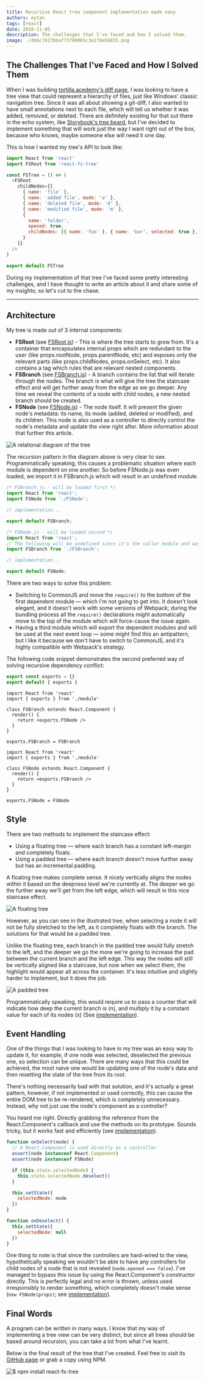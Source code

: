 ```yaml
---
title: Recursive React tree component implementation made easy
authors: eytan
tags: [react]
date: 2018-11-05
description: The challenges that I've faced and how I solved them.
image: ./db6c7817bbaf73790065c3e1f8ebb835.png
---
```


## The Challenges That I've Faced and How I Solved Them

When I was building
[tortilla.acedemy's diff page](https://tortilla.academy/srtucker22/chatty/master/2.0.0/diff/3.0.0),
I was looking to have a tree view that could represent a hierarchy of files, just like Windows'
classic navigation tree. Since it was all about showing a git-diff, I also wanted to have small
annotations next to each file, which will tell us whether it was added, removed, or deleted. There
are definitely existing for that out there in the echo system, like
[Storybook's tree beard](https://github.com/storybooks/react-treebeard), but I've decided to
implement something that will work just the way I want right out of the box, because who knows,
maybe someone else will need it one day.

This is how I wanted my tree's API to look like:

```javascript
import React from 'react'
import FSRoot from 'react-fs-tree'

const FSTree = () => (
  <FSRoot
    childNodes={[
      { name: 'file' },
      { name: 'added file', mode: 'a' },
      { name: 'deleted file', mode: 'd' },
      { name: 'modified file', mode: 'm' },
      {
        name: 'folder',
        opened: true,
        childNodes: [{ name: 'foo' }, { name: 'bar', selected: true }, { name: 'baz' }]
      }
    ]}
  />
)

export default FSTree
```

During my implementation of that tree I've faced some pretty interesting challenges, and I have
thought to write an article about it and share some of my insights; so let's cut to the chase.

---

## Architecture

My tree is made out of 3 internal components:

- **FSRoot** (see
  [FSRoot.js](https://github.com/DAB0mB/react-fs-tree/blob/fc0a0b3b2042e312d4238e0660c161f7744dd732/src/index.js)) -
  This is where the tree starts to grow from. It's a container that encapsulates internal props
  which are redundant to the user (like props.rootNode, props.parentNode, etc) and exposes only the
  relevant parts (like props.childNodes, props.onSelect, etc). It also contains a tag which rules
  that are relevant nested components.
- **FSBranch** (see
  [FSBranch.js](https://github.com/DAB0mB/react-fs-tree/blob/fc0a0b3b2042e312d4238e0660c161f7744dd732/src/FSBranch.js)) -
  A branch contains the list that will iterate through the nodes. The branch is what will give the
  tree the staircase effect and will get further away from the edge as we go deeper. Any time we
  reveal the contents of a node with child nodes, a new nested branch should be created.
- **FSNode** (see
  [FSNode.js](https://github.com/DAB0mB/react-fs-tree/blob/fc0a0b3b2042e312d4238e0660c161f7744dd732/src/FSNode.js)) -
  The node itself. It will present the given node's metadata: its name, its mode (added, deleted or
  modified), and its children. This node is also used as a controller to directly control the node's
  metadata and update the view right after. More information about that further this article.

![](./db6c7817bbaf73790065c3e1f8ebb835.png 'A relational diagram of the tree')

The recursion pattern in the diagram above is very clear to see. Programmatically speaking, this
causes a problematic situation where each module is dependent on one another. So before FSNode.js
was even loaded, we import it in FSBranch.js which will result in an undefined module.

```javascript
/* FSBranch.js - will be loaded first */
import React from 'react';
import FSNode from './FSNode';

// implementation...

export default FSBranch;

/* FSNode.js - will be loaded second */
import React from 'react';
// The following will be undefined since it's the caller module and was yet to be loaded
import FSBranch from './FSBranch';

// implementation...

export default FSNode;
```

There are two ways to solve this problem:

- Switching to CommonJS and move the `require()` to the bottom of the first dependent module — which
  I'm not going to get into. It doesn't look elegant, and it doesn't work with some versions of
  Webpack; during the bundling process all the `require()` declarations might automatically move to
  the top of the module which will force-cause the issue again.
- Having a third module which will export the dependent modules and will be used at the next event
  loop — some might find this an antipattern, but I like it because we don't have to switch to
  CommonJS, and it's highly compatible with Webpack's strategy.

The following code snippet demonstrates the second preferred way of solving recursive dependency
conflict:

```ts filename="module.js"
export const exports = {}
export default { exports }
```

```tsx filename="FSBranch.js"
import React from 'react'
import { exports } from './module'

class FSBranch extends React.Component {
  render() {
    return <exports.FSNode />
  }
}

exports.FSBranch = FSBranch
```

```tsx filename="FSNode.js"
import React from 'react'
import { exports } from './module'

class FSNode extends React.Component {
  render() {
    return <exports.FSBranch />
  }
}

exports.FSNode = FSNode
```

## Style

There are two methods to implement the staircase effect:

- Using a floating tree — where each branch has a constant left-margin and completely floats.
- Using a padded tree — where each branch doesn't move further away but has an incremental padding.

A floating tree makes complete sense. It nicely vertically aligns the nodes within it based on the
deepness level we're currently at. The deeper we go the further away we'll get from the left edge,
which will result in this nice staircase effect.

![](./97a3475a06a03454f868d7b3f894c1d3.png 'A floating tree')

However, as you can see in the illustrated tree, when selecting a node it will not be fully
stretched to the left, as it completely floats with the branch. The solutions for that would be a
padded tree.

Unlike the floating tree, each branch in the padded tree would fully stretch to the left, and the
deeper we go the more we're going to increase the pad between the current branch and the left edge.
This way the nodes will still be vertically aligned like a staircase, but now when we select them,
the highlight would appear all across the container. It's less intuitive and slightly harder to
implement, but it does the job.

![](./e02fcb8858f8f24b40d4259001c474f0.png 'A padded tree')

Programmatically speaking, this would require us to pass a counter that will indicate how deep the
current branch is (n), and multiply it by a constant value for each of its nodes (x) (See
[implementation](https://github.com/DAB0mB/react-fs-tree/blob/475c394c51dca52dda205dd1ceaba2ede679609b/src/fs-node.js#L263)).

## Event Handling

One of the things that I was looking to have in my tree was an easy way to update it, for example,
if one node was selected, deselected the previous one, so selection can be unique. There are many
ways that this could be achieved, the most naive one would be updating one of the node's data and
then resetting the state of the tree from its root.

There's nothing necessarily bad with that solution, and it's actually a great pattern, however, if
not implemented or used correctly, this can cause the entire DOM tree to be re-rendered, which is
completely unnecessary. Instead, why not just use the node's component as a controller?

You heard me right. Directly grabbing the reference from the React.Component's callback and use the
methods on its prototype. Sounds tricky, but it works fast and efficiently (see
[implementation](https://github.com/DAB0mB/react-fs-tree/blob/475c394c51dca52dda205dd1ceaba2ede679609b/src/fs-node.js#L146)).

```js
function onSelect(node) {
  // A React.Component is used directly as a controller
  assert(node instanceof React.Component)
  assert(node instanceof FSNode)

  if (this.state.selectedNode) {
    this.state.selectedNode.deselect()
  }

  this.setState({
    selectedNode: node
  })
}

function onDeselect() {
  this.setState({
    selectedNode: null
  })
}
```

One thing to note is that since the controllers are hard-wired to the view, hypothetically speaking
we wouldn't be able to have any controllers for child nodes of a node that is not revealed
(`node.opened === false`). I've managed to bypass this issue by using the React.Component's
constructor directly. This is perfectly legal and no error is thrown, unless used irresponsibly to
render something, which completely doesn't make sense (`new FSNode(props)`; see
[implementation](https://github.com/DAB0mB/react-fs-tree/blob/475c394c51dca52dda205dd1ceaba2ede679609b/src/fs-node.js#L330)).

## Final Words

A program can be written in many ways. I know that my way of implementing a tree view can be very
distinct, but since all trees should be based around recursion, you can take a lot from what I've
learnt.

Below is the final result of the tree that I've created. Feel free to visit its
[GitHub page](https://github.com/DAB0mB/react-fs-tree) or grab a copy using NPM.

![](./c8c1a6838b625929134696ac2cc64f8a.png '$ npm install react-fs-tree')
